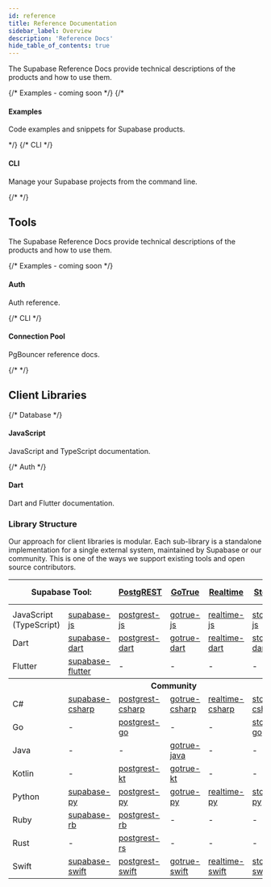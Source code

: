 ```yaml
---
id: reference
title: Reference Documentation
sidebar_label: Overview
description: 'Reference Docs'
hide_table_of_contents: true
---
```



The Supabase Reference Docs provide technical descriptions of the products and how to use them.

<div class="container" style={{ padding: 0 }}>
  <div class="row is-multiline">
    {/* Examples - coming soon */}
    {/* <div class="col col--6">
      <Link class="card" to="/docs/guides/database" style={{ height: '100%' }}>
        <div class="card__body">
          <h4>Examples</h4>
          <p>Code examples and snippets for Supabase products.</p>
        </div>
      </Link>
    </div> */}
    {/* CLI */}
    <div class="col col--6">
      <Link class="card" to="/docs/reference/cli/about" style={{ height: '100%' }}>
        <div class="card__body">
          <h4>CLI</h4>
          <p>Manage your Supabase projects from the command line.</p>
        </div>
      </Link>
    </div>
    {/*  */}
  </div>
</div>

## Tools

The Supabase Reference Docs provide technical descriptions of the products and how to use them.

<div class="container" style={{ padding: 0 }}>
  <div class="row is-multiline">
    {/* Examples - coming soon */}
    <div class="col col--6">
      <Link class="card" to="/docs/reference/tools/reference-auth" style={{ height: '100%' }}>
        <div class="card__body">
          <h4>Auth</h4>
          <p>Auth reference.</p>
        </div>
      </Link>
    </div>
    {/* CLI */}
    <div class="col col--6">
      <Link class="card" to="/docs/guides/database/connecting-to-postgres#connection-pool" style={{ height: '100%' }}>
        <div class="card__body">
          <h4>Connection Pool</h4>
          <p>PgBouncer reference docs.</p>
        </div>
      </Link>
    </div>
    {/*  */}
  </div>
</div>

## Client Libraries

<div class="container" style={{ padding: 0 }}>
  <div class="row is-multiline">
    {/* Database */}
    <div class="col col--6">
      <Link class="card" to="/docs/reference/javascript/installing" style={{ height: '100%' }}>
        <div class="card__body">
          <h4>JavaScript</h4>
          <p>JavaScript and TypeScript documentation.</p>
        </div>
      </Link>
    </div>
    {/* Auth */}
    <div class="col col--6">
      <Link class="card" to="/docs/reference/dart/installing" style={{ height: '100%' }}>
        <div class="card__body">
          <h4>Dart</h4>
          <p>Dart and Flutter documentation.</p>
        </div>
      </Link>
    </div>
  </div>
</div>

### Library Structure

Our approach for client libraries is modular. Each sub-library is a standalone implementation for a single external system, maintained by Supabase or our community.
This is one of the ways we support existing tools and open source contributors.

<table style={{ tableLayout: 'fixed', whiteSpace: 'nowrap' }}>
  <tr>
    <th colspan="2" style={{textAlign: 'right'}}>Supabase Tool:</th>
    <th>
      <a href="https://github.com/postgrest/postgrest" target="_blank" rel="noopener noreferrer">
        PostgREST
      </a>
    </th>
    <th>
      <a href="https://github.com/supabase/gotrue" target="_blank" rel="noopener noreferrer">
        GoTrue
      </a>
    </th>
    <th>
      <a href="https://github.com/supabase/realtime" target="_blank" rel="noopener noreferrer">
        Realtime
      </a>
    </th>
    <th>
      <a href="https://github.com/supabase/storage-api" target="_blank" rel="noopener noreferrer">
        Storage
      </a>
    </th>
    <th>
      <a
        href="https://github.com/supabase/functions"
        target="_blank"
        rel="noopener noreferrer"
      >
        Edge Functions
      </a>
    </th>
  </tr>
  <th colspan="7"></th>
  <tr>
    <td>JavaScript (TypeScript)</td>
    <td>
      <a href="https://github.com/supabase/supabase-js" target="_blank" rel="noopener noreferrer">
        supabase-js
      </a>
    </td>
    <td>
      <a href="https://github.com/supabase/postgrest-js" target="_blank" rel="noopener noreferrer">
        postgrest-js
      </a>
    </td>
    <td>
      <a href="https://github.com/supabase/gotrue-js" target="_blank" rel="noopener noreferrer">
        gotrue-js
      </a>
    </td>
    <td>
      <a href="https://github.com/supabase/realtime-js" target="_blank" rel="noopener noreferrer">
        realtime-js
      </a>
    </td>
    <td>
      <a href="https://github.com/supabase/storage-js" target="_blank" rel="noopener noreferrer">
        storage-js
      </a>
    </td>
    <td>
      <a href="https://github.com/supabase/functions-js" target="_blank" rel="noopener noreferrer">
        functions-js
      </a>
    </td>
  </tr>
  <tr>
    <td>Dart</td>
    <td>
      <a
        href="https://github.com/supabase-community/supabase-dart"
        target="_blank"
        rel="noopener noreferrer"
      >
        supabase-dart
      </a>
    </td>
    <td>
      <a
        href="https://github.com/supabase-community/postgrest-dart"
        target="_blank"
        rel="noopener noreferrer"
      >
        postgrest-dart
      </a>
    </td>
    <td>
      <a
        href="https://github.com/supabase-community/gotrue-dart"
        target="_blank"
        rel="noopener noreferrer"
      >
        gotrue-dart
      </a>
    </td>
    <td>
      <a
        href="https://github.com/supabase-community/realtime-dart"
        target="_blank"
        rel="noopener noreferrer"
      >
        realtime-dart
      </a>
    </td>
    <td>
      <a
        href="https://github.com/supabase-community/storage-dart"
        target="_blank"
        rel="noopener noreferrer"
      >
        storage-dart
      </a>
    </td>
    <td>
      <a
        href="https://github.com/supabase-community/functions-dart"
        target="_blank"
        rel="noopener noreferrer"
      >
        functions-dart
      </a>
    </td>
  </tr>
  <tr>
    <td>Flutter</td>
    <td>
      <a
        href="https://github.com/supabase-community/supabase-flutter"
        target="_blank"
        rel="noopener noreferrer"
      >
        supabase-flutter
      </a>
    </td>
    <td>-</td>
    <td>-</td>
    <td>-</td>
    <td>-</td>
    <td>-</td>
  </tr>
  <th colspan="7">Community</th>

  <tr>
    <td>C#</td>
    <td>
      <a
        href="https://github.com/supabase-community/supabase-csharp"
        target="_blank"
        rel="noopener noreferrer"
      >
        supabase-csharp
      </a>
    </td>
    <td>
      <a
        href="https://github.com/supabase-community/postgrest-csharp"
        target="_blank"
        rel="noopener noreferrer"
      >
        postgrest-csharp
      </a>
    </td>
    <td>
      <a
        href="https://github.com/supabase-community/gotrue-csharp"
        target="_blank"
        rel="noopener noreferrer"
      >
        gotrue-csharp
      </a>
    </td>
    <td>
      <a
        href="https://github.com/supabase-community/realtime-csharp"
        target="_blank"
        rel="noopener noreferrer"
      >
        realtime-csharp
      </a>
    </td>
    <td>
      <a
        href="https://github.com/supabase-community/storage-csharp"
        target="_blank"
        rel="noopener noreferrer"
      >
        storage-csharp
      </a>
    </td>
    <td>-</td>
  </tr>
  <tr>
    <td>Go</td>
    <td>-</td>
    <td>
      <a
        href="https://github.com/supabase-community/postgrest-go"
        target="_blank"
        rel="noopener noreferrer"
      >
        postgrest-go
      </a>
    </td>
    <td>-</td>
    <td>-</td>
    <td>
      <a
        href="https://github.com/supabase-community/storage-go"
        target="_blank"
        rel="noopener noreferrer"
      >
        storage-go
      </a>
    </td>
    <td>-</td>
  </tr>
  <tr>
    <td>Java</td>
    <td>-</td>
    <td>-</td>
    <td>
      <a
        href="https://github.com/supabase-community/gotrue-java"
        target="_blank"
        rel="noopener noreferrer"
      >
        gotrue-java
      </a>
    </td>
    <td>-</td>
    <td>-</td>
    <td>-</td>
  </tr>
  <tr>
    <td>Kotlin</td>
    <td>-</td>
    <td>
      <a
        href="https://github.com/supabase-community/postgrest-kt"
        target="_blank"
        rel="noopener noreferrer"
      >
        postgrest-kt
      </a>
    </td>
    <td>
      <a
        href="https://github.com/supabase-community/gotrue-kt"
        target="_blank"
        rel="noopener noreferrer"
      >
        gotrue-kt
      </a>
    </td>
    <td>-</td>
    <td>-</td>
    <td>-</td>
  </tr>
  <tr>
    <td>Python</td>
    <td>
      <a
        href="https://github.com/supabase-community/supabase-py"
        target="_blank"
        rel="noopener noreferrer"
      >
        supabase-py
      </a>
    </td>
    <td>
      <a
        href="https://github.com/supabase-community/postgrest-py"
        target="_blank"
        rel="noopener noreferrer"
      >
        postgrest-py
      </a>
    </td>
    <td>
      <a
        href="https://github.com/supabase-community/gotrue-py"
        target="_blank"
        rel="noopener noreferrer"
      >
        gotrue-py
      </a>
    </td>
    <td>
      <a
        href="https://github.com/supabase-community/realtime-py"
        target="_blank"
        rel="noopener noreferrer"
      >
        realtime-py
      </a>
    </td>
    <td>
      <a
        href="https://github.com/supabase-community/storage-py"
        target="_blank"
        rel="noopener noreferrer"
      >
        storage-py
      </a>
    </td>
    <td>-</td>
  </tr>
  <tr>
    <td>Ruby</td>
    <td>
      <a
        href="https://github.com/supabase-community/supabase-rb"
        target="_blank"
        rel="noopener noreferrer"
      >
        supabase-rb
      </a>
    </td>
    <td>
      <a
        href="https://github.com/supabase-community/postgrest-rb"
        target="_blank"
        rel="noopener noreferrer"
      >
        postgrest-rb
      </a>
    </td>
    <td>-</td>
    <td>-</td>
    <td>-</td>
    <td>-</td>
  </tr>
  <tr>
    <td>Rust</td>
    <td>-</td>
    <td>
      <a
        href="https://github.com/supabase-community/postgrest-rs"
        target="_blank"
        rel="noopener noreferrer"
      >
        postgrest-rs
      </a>
    </td>
    <td>-</td>
    <td>-</td>
    <td>-</td>
    <td>-</td>
  </tr>
  <tr>
    <td>Swift</td>
    <td>
      <a
        href="https://github.com/supabase-community/supabase-swift"
        target="_blank"
        rel="noopener noreferrer"
      >
        supabase-swift
      </a>
    </td>
    <td>
      <a
        href="https://github.com/supabase-community/postgrest-swift"
        target="_blank"
        rel="noopener noreferrer"
      >
        postgrest-swift
      </a>
    </td>
    <td>
      <a
        href="https://github.com/supabase-community/gotrue-swift"
        target="_blank"
        rel="noopener noreferrer"
      >
        gotrue-swift
      </a>
    </td>
    <td>
      <a
        href="https://github.com/supabase-community/realtime-swift"
        target="_blank"
        rel="noopener noreferrer"
      >
        realtime-swift
      </a>
    </td>
    <td>
      <a
        href="https://github.com/supabase-community/storage-swift"
        target="_blank"
        rel="noopener noreferrer"
      >
        storage-swift
      </a>
    </td>
    <td>-</td>
  </tr>
</table>
